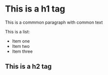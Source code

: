 # This is a h1 tag 

This is a commmon paragraph with common text

This is a list:

- Item one
- Item two 
- Item three

## This is a h2 tag